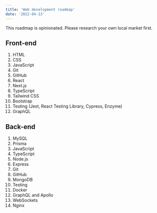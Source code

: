```yaml
---
title: 'Web development roadmap'
date: '2022-04-13'
---
```


This roadmap is opinionated. Please research your own local market first.

## Front-end

1. HTML
1. CSS
1. JavaScript
1. Git
1. GitHub
1. React
1. Next.js
1. TypeScript
1. Tailwind CSS
1. Bootstrap
1. Testing (Jest, React Testing Library, Cypress, Enzyme)
1. GraphQL

## Back-end

1. MySQL
1. Prisma
1. JavaScript
1. TypeScript
1. Node.js
1. Express
1. Git
1. GitHub
1. MongoDB
1. Testing
1. Docker
1. GraphQL and Apollo
1. WebSockets
1. Nginx
